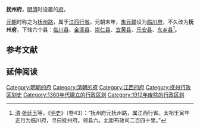 '''抚州府'''，[[明朝|明]][[清朝|清]]时设置的[[府_(行政区划)|府]]。

[[元朝|元朝]]时称之为[[抚州路|抚州路]]，属于[[江西行省|江西行省]]。元朝末年，[[朱元璋|朱元璋]]设为[[临川府|临川府]]，不久改为'''抚州府'''，下辖六个县：[[临川县|临川县]]、[[金溪县|金溪县]]、[[崇仁县|崇仁县]]、[[宜黄县|宜黄县]]、[[乐安县|乐安县]]、[[东乡县|东乡县]]<ref>[[清朝|清]]·[[张廷玉|张廷玉]]等，《[[明史|明史]]》（卷43）：“抚州府元抚州路，属江西行省。太祖壬寅年正月为临川府，寻曰抚州府。领县六。北距布政司二百四十里。”</ref>。

==参考文献==
{{Reflist|2}}

== 延伸阅读 ==
{{Wikisource further reading}}

{{明朝行政区划|nocat}}
{{清朝江西省行政區劃|nocat}}
{{江西省历史二级政区|nocat}}
{{江西行政区划小作品}}
{{DEFAULTSORT:F}}
[[Category:明朝的府|Category:明朝的府]]
[[Category:清朝的府|Category:清朝的府]]
[[Category:江西的府|Category:江西的府]]
[[Category:抚州行政区划史|Category:抚州行政区划史]]
[[Category:1360年代建立的行政区划|Category:1360年代建立的行政区划]]
[[Category:1912年废除的行政区划|Category:1912年废除的行政区划]]